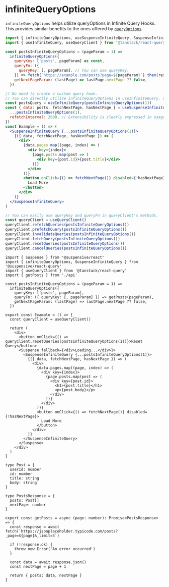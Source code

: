 
# infiniteQueryOptions

`infiniteQueryOptions` helps utilize queryOptions in Infinite Query Hooks. This provides similar benefits to the ones offered by [`queryOptions`](https://suspensive.org/docs/react-query/queryOptions).

```jsx /infiniteQueryOptions/
import { infiniteQueryOptions, useSuspenseInfiniteQuery, SuspenseInfiniteQuery } from '@suspensive/react-query'
import { useInfiniteQuery, useQueryClient } from '@tanstack/react-query'

const postsInfiniteQueryOptions = (pageParam = 1) =>
  infiniteQueryOptions({
    queryKey: ['posts', pageParam] as const,
    queryFn: ({
      queryKey: [, pageParam], // You can use queryKey.
    }) => fetch(`https://example.com/posts?page=${pageParam}`).then(res => res.json()),
    getNextPageParam: (lastPage) => lastPage.nextPage ?? false,
  })

// No need to create a custom query hook.
// You can directly utilize infiniteQueryOptions in useInfiniteQuery, useSuspenseInfiniteQuery, and SuspenseInfiniteQuery.
const postsQuery = useInfiniteQuery(postsInfiniteQueryOptions(1))
const { data: posts, fetchNextPage, hasNextPage } = useSuspenseInfiniteQuery({
  ...postsInfiniteQueryOptions(1),
  refetchInterval: 2000, // Extensibility is clearly expressed in usage.
})
const Example = () => (
  <SuspenseInfiniteQuery {...postsInfiniteQueryOptions(1)}>
    {({ data, fetchNextPage, hasNextPage }) => (
      <div>
        {data.pages.map((page, index) => (
          <div key={index}>
            {page.posts.map(post => (
              <div key={post.id}>{post.title}</div>
            ))}
          </div>
        ))}
        <button onClick={() => fetchNextPage()} disabled={!hasNextPage}>
          Load More
        </button>
      </div>
    )}
  </SuspenseInfiniteQuery>
)

// You can easily use queryKey and queryFn in queryClient's methods.
const queryClient = useQueryClient()
queryClient.refetchQueries(postsInfiniteQueryOptions())
queryClient.prefetchQuery(postsInfiniteQueryOptions())
queryClient.invalidateQueries(postsInfiniteQueryOptions())
queryClient.fetchQuery(postsInfiniteQueryOptions())
queryClient.resetQueries(postsInfiniteQueryOptions())
queryClient.cancelQueries(postsInfiniteQueryOptions())
```

<Sandpack>

```tsx Example.tsx active
import { Suspense } from '@suspensive/react'
import { infiniteQueryOptions, SuspenseInfiniteQuery } from '@suspensive/react-query'
import { useQueryClient } from '@tanstack/react-query'
import { getPosts } from './api'

const postsInfiniteQueryOptions = (pageParam = 1) =>
  infiniteQueryOptions({
    queryKey: ['posts', pageParam],
    queryFn: ({ queryKey: [, pageParam] }) => getPosts(pageParam),
    getNextPageParam: (lastPage) => lastPage.nextPage ?? false,
  })

export const Example = () => {
  const queryClient = useQueryClient()

  return (
    <div>
      <button onClick={() => queryClient.resetQueries(postsInfiniteQueryOptions(1))}>Reset Query</button>
      <Suspense fallback={<div>Loading...</div>}>
        <SuspenseInfiniteQuery {...postsInfiniteQueryOptions(1)}>
          {({ data, fetchNextPage, hasNextPage }) => (
            <div>
              {data.pages.map((page, index) => (
                <div key={index}>
                  {page.posts.map(post => (
                    <div key={post.id}>
                      <h1>{post.title}</h1>
                      <p>{post.body}</p>
                    </div>
                  ))}
                </div>
              ))}
              <button onClick={() => fetchNextPage()} disabled={!hasNextPage}>
                Load More
              </button>
            </div>
          )}
        </SuspenseInfiniteQuery>
      </Suspense>
    </div>
  )
}
```

```tsx api.ts
type Post = {
  userId: number
  id: number
  title: string
  body: string
}

type PostsResponse = {
  posts: Post[]
  nextPage: number
}

export const getPosts = async (page: number): Promise<PostsResponse> => {
  const response = await fetch(`https://jsonplaceholder.typicode.com/posts?_page=${page}&_limit=3`)

  if (!response.ok) {
    throw new Error('An error occurred')
  }

  const data = await response.json()
  const nextPage = page + 1

  return { posts: data, nextPage }
}
```

</Sandpack>
